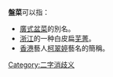 '''盤菜'''可以指：
*[[粤菜|廣式]][[盆菜|盆菜]]的別名。
*[[浙江|浙江]]的一种白皮扁[[芜菁|芜菁]]。
*[[香港|香港]]藝人[[柯翠婷|柯翠婷]]藝名的簡稱。

{{disambig}}
[[Category:二字消歧义|Category:二字消歧义]]